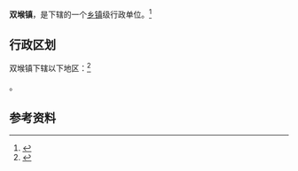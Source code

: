 {{中国乡级行政区|37/13/21/103/000}}

'''双堠镇'''，是{{PRC admin/fullname|37/13/21/103/000|3}}下辖的一个[[乡镇|乡镇]]级行政单位。<ref>{{PRC admin/ref sgc|{{PRC admin/parent|37/13/21/103/000}}}}</ref>

== 行政区划 ==

双堠镇下辖以下地区：<ref>{{PRC admin/ref sgc|37/13/21/103/000}}</ref>

{{PRC admin/children|37/13/21/103/000}}。

== 参考资料 ==

{{reflist}}

{{行政区划小作品}}
{{PRC admin/navcat|37/13/21/103/000}}